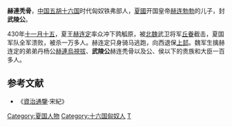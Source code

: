 '''赫連秃骨'''，[[中国|中国]][[五胡十六国|五胡十六国]]时代匈奴铁弗部人，[[夏_(十六国)|夏國]]开国皇帝[[赫连勃勃|赫连勃勃]]的儿子，封'''武陵公'''。

430年[[十一月十五|十一月十五]]，夏王[[赫连定|赫连定]]率众冲下鹑觚原，被[[北魏|北魏]]武卫将军[[丘眷|丘眷]]截击，夏国军队全军溃败，被杀一万多人。赫连定只身骑马逃跑，向西退保[[上邽|上邽]]。魏军生擒赫连定的弟弟丹杨公[[赫連烏視拔|赫連烏視拔]]、'''武陵公'''赫连秃骨以及公、侯以下的贵族和大臣一百多人。

==参考文献==
*《[[資治通鑒|資治通鑒]]·宋紀》

{{DEFAULTSORT:Helian赫連}}
[[Category:夏国人物|Category:夏国人物]]
[[Category:十六国匈奴人|Category:十六国匈奴人]]
[[Category:赫連姓|T]]